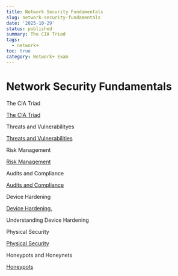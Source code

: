 ```yaml
---
title: Network Security Fundamentals
slug: network-security-fundamentals
date: '2025-10-29'
status: published
summary: The CIA Triad
tags:
  - network+
toc: true
category: Network+ Exam
---
```


# Network Security Fundamentals

The CIA Triad 

[The CIA Triad ](Network%20Security%20Fundamentals/The%20CIA%20Triad%202646f82ab00580ef8a69d9a78cb3e074.md)

Threats and Vulnerabilityes 

[Threats and Vulnerabilities ](Network%20Security%20Fundamentals/Threats%20and%20Vulnerabilities%202646f82ab00580eeae16f79e4257c50d.md)

Risk Management 

[Risk Management](Network%20Security%20Fundamentals/Risk%20Management%202646f82ab00580a59bdcc40649cdd0a4.md)

Audits and Compliance 

[Audits and Compliance ](Network%20Security%20Fundamentals/Audits%20and%20Compliance%202646f82ab00580b299e2f2bf9703821b.md)

Device Hardening 

[Device Hardening. ](Network%20Security%20Fundamentals/Device%20Hardening%202646f82ab00580e7806cd874dc912b8c.md)

Understanding Device Hardening 

Physical Security 

[Physical Security ](Network%20Security%20Fundamentals/Physical%20Security%202646f82ab00580be83aac7eef84ca31f.md)

Honeypots and Honeynets 

[Honeypots ](Network%20Security%20Fundamentals/Honeypots%202646f82ab005807eadcbf6d0547b9875.md)
